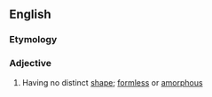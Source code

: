 ==English==

===Etymology===
{{prefix|un|shaped|lang=en}}

===Adjective===
{{en-adj}}

# Having no distinct [[shape]]; [[formless]] or [[amorphous]]